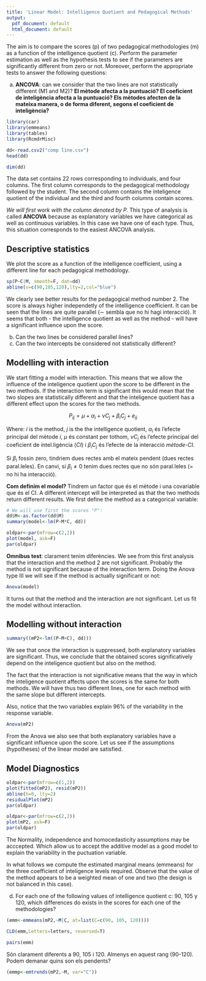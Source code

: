 ```yaml
---
title: 'Linear Model: Intelligence Quotient and Pedagogical Methods'
output:
  pdf_document: default
  html_document: default
---
```

The aim is to compare the scores (p) of two pedagogical methodologies (m) as a function of the intelligence quotient (c). Perform the parameter estimation as well as the hypothesis tests to see if the parameters are significantly different from zero or not. Moreover, perform the appropriate tests to answer the following questions:

(a) **ANCOVA**: can we consider that the two lines are not statistically different (M1 and M2)? **El mètode afecta a la puntuació? El coeficient de inteligència afecta a la puntuació? Els mètodes afecten de la mateixa manera, o de forma diferent, segons el coeficient de inteligència?**

```r
library(car)
library(emmeans)
library(tables)
library(RcmdrMisc)

dd<-read.csv2("comp line.csv")
head(dd)
```
```r
dim(dd)
```

The data set contains 22 rows corresponding to individuals, and four columns. The first column corresponds to the pedagogical methodology followed by the student. The second column contains the inteligence quotient of the individual and the third and fourth columns contain scores. 

*We will first work with the column denoted by $P$.*
This type of analysis is called **ANCOVA** because as explanatory variables we have categorical as well as continuous variables. In this case we have one of each type. Thus, this situation corresponds to the easiest ANCOVA analysis.

## Descriptive statistics

We plot the score as a function of the intelligence coefficient, using a different line for each pedagogical methodology.
```r
sp(P~C|M, smooth=F, dat=dd)
abline(v=c(90,105,120),lty=2,col="blue")
```

We clearly see better results for the pedagogical method number 2. The score is always higher independetly of the intelligence coefficient. It can be seen that the lines are quite parallel ($\sim$ sembla que no hi hagi interacció). It seems that both - the intelligence quotient as well as the method - will have a significant influence upon the score.

(b) Can the two lines be considered parallel lines?
(c) Can the two intercepts be considered not statistically different?

## Modelling with interaction

We start fitting a model with interaction. This means that we allow the influence of the inteligence quotient  upon the score to be different in the two methods. If the interaction term is significant this would mean that the two slopes are statistically different and that the inteligence quotient has a different effect upon the scores for the two methods.

$$
P_{ij} = \mu+ \alpha_i + \nu C_j + \beta_iC_j + e_{ij}
$$

Where: $i$ is the method, $j$ is the the intelligence quotient, $\alpha_i$ és l'efecte principal del mètode $i$, $\mu$ és constant per tothom, $\nu C_j$ és l'efecte principal del coeficient de intel.ligència (*CI*) i $\beta_iC_j$ és l'efecte de la interacció *mètode-CI*.

Si $\beta_i$ fossin zero, tindriem dues rectes amb el mateix pendent (dues rectes paral.leles). En canvi, si $\beta_i \neq 0$ tenim dues rectes que no són paral.leles (= no hi ha interacció).

**Com definim el model?** Tindrem un factor que és el mètode i una covariable que és el CI. A different intercept will be interpreted as that the two methods return different results. We first define the method as a categorical variable:

```r
# We will use first the scores "P":
dd$M<-as.factor(dd$M)
summary(model<-lm(P~M*C, dd))
```
```r
oldpar<-par(mfrow=c(2,2))
plot(model, ask=F)
par(oldpar)
```

**Omnibus test**: clarament tenim diferències. We see from this first analysis that the interaction and the method 2 are not significant. Probably the method is not significant because of the interaction term. Doing the Anova type III we will see if the method is actually significant or not:
```r
Anova(model)
```

It turns out that the method and the interaction are not significant. Let us fit the model without interaction.

## Modelling without interaction
```r
summary((mP2<-lm((P~M+C), dd)))
```

We see that once the interaction is suppressed, both explanatory variables are significant. Thus, we conclude that the obtained scores significatively depend on the inteligence quotient but also on the method. 

The fact that the interaction is not significative means that the way in which the inteligence quotient affects upon the scores is the same for both methods. We will have thus two different lines, one for each method with the same slope but different intercepts.

Also, notice that the two variables explain 96% of the variability in the response variable.
```r
Anova(mP2)
```

From the Anova we also see that both explanatory variables have a significant influence upon the score. Let us see if the assumptions (hypotheses) of the linear model are satisfied.

## Model Diagnostics
```r
oldpar<-par(mfrow=c(1,2))
plot(fitted(mP2), resid(mP2))
abline(h=0, lty=2)
residualPlot(mP2)
par(oldpar)
```
```r
oldpar<-par(mfrow=c(2,2))
plot(mP2, ask=F)
par(oldpar)
```

The Normality, independence and homocedasticity assumptions may be acccepted. Which allow us to accept
the additive model as a good model to explain the variability in the puctuation variable.

In what follows we compute the estimated marginal means (emmeans) for the three coefficient of inteligence levels required. Observe that the value of the method appears to be a weighted mean of one and two (the design is not balanced in this case).

(d) For each one of the following values of intelligence quotient c: 90, 105 y 120, which differences do exists in the scores for each one of the methodologies?

```r
(emm<-emmeans(mP2,~M|C, at=list(C=c(90, 105, 120))))
```
```r
CLD(emm,Letters=letters, reversed=T)
```
```r
pairs(emm)
```

Són clarament diferents a 90, 105 i 120. Almenys en aquest rang (90-120). Podem demanar quins son els pendents?
```r
(emmp<-emtrends(mP2,~M, var="C"))
```


